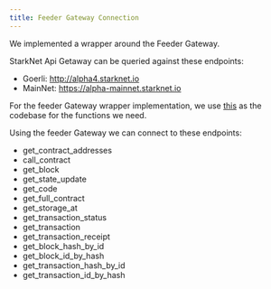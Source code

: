 ```yaml
---
title: Feeder Gateway Connection
---
```


We implemented a wrapper around the Feeder Gateway.

StarkNet Api Getaway can be queried against these endpoints:
- Goerli: http://alpha4.starknet.io
- MainNet: https://alpha-mainnet.starknet.io

For the feeder Gateway wrapper implementation, we use [this](https://github.com/starkware-libs/cairo-lang/blob/master/src/starkware/starknet/services/api/feeder_gateway/feeder_gateway_client.py)
as the codebase for the functions we need.

Using the feeder Gateway we can connect to these endpoints:
- get_contract_addresses
- call_contract
- get_block
- get_state_update
- get_code
- get_full_contract
- get_storage_at
- get_transaction_status
- get_transaction
- get_transaction_receipt
- get_block_hash_by_id
- get_block_id_by_hash
- get_transaction_hash_by_id
- get_transaction_id_by_hash
